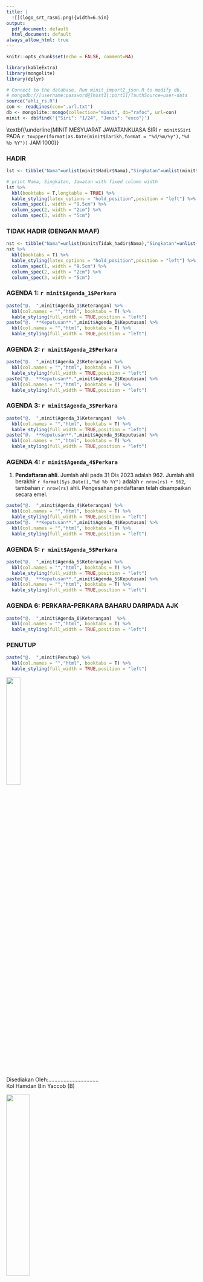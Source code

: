 ```yaml
---
title: |
  ![](logo_srt_rasmi.png){width=6.5in}
output:
  pdf_document: default
  html_document: default
always_allow_html: true
---
```


```r
knitr::opts_chunk$set(echo = FALSE, comment=NA)

library(kableExtra)
library(mongolite)
library(dplyr)

# Connect to the database. Run minit_import2_json.R to modify db.
# mongodb://[username:password@]host1[:port1]/?authSource=user-data
source("ahli_rs.R")
con <- readLines(con=".url.txt")
db <- mongolite::mongo(collection="minit", db="rafoc", url=con)
minit <- db$find('{"Siri": "1/24", "Jenis": "exco"}')

```

\textbf{\underline{MINIT MESYUARAT JAWATANKUASA SIRI `r minit$Siri` PADA `r toupper(format(as.Date(minit$Tarikh,format = "%d/%m/%y"),"%d %b %Y"))` JAM 1000}} \newline \textbf{\underline{DI SERAMBI WISMA PERWIRA ATM, KUALA LUMPUR}}

### HADIR

```r
lst <- tibble("Nama"=unlist(minit$Hadir$Nama),"Singkatan"=unlist(minit$Hadir$Singkatan),"Jawatan"=unlist(minit$Hadir$Jawatan)) 

# print Nama, Singkatan, Jawatan with fixed column width 
lst %>%  
  kbl(booktabs = T,longtable = TRUE) %>% 
  kable_styling(latex_options = "hold_position",position = "left") %>% 
  column_spec(1, width = "9.5cm") %>%
  column_spec(2, width = "2cm") %>%
  column_spec(3, width = "5cm")
```

### TIDAK HADIR (DENGAN MAAF)

```r
nst <- tibble("Nama"=unlist(minit$Tidak_hadir$Nama),"Singkatan"=unlist(minit$Tidak_hadir$Singkatan),"Jawatan"=unlist(minit$Tidak_hadir$Jawatan))
nst %>% 
  kbl(booktabs = T) %>% 
  kable_styling(latex_options = "hold_position",position = "left") %>% 
  column_spec(1, width = "9.5cm") %>%
  column_spec(2, width = "2cm") %>%
  column_spec(3, width = "5cm")
```

\newpage

### AGENDA 1: `r minit$Agenda_1$Perkara`

```r
paste("@.  ",minit$Agenda_1$Keterangan) %>% 
  kbl(col.names = "","html", booktabs = T) %>% 
  kable_styling(full_width = TRUE,position = "left")
paste("@.  **Keputusan**.",minit$Agenda_1$Keputusan) %>% 
  kbl(col.names = "","html", booktabs = T) %>% 
  kable_styling(full_width = TRUE,position = "left")

```

### AGENDA 2: `r minit$Agenda_2$Perkara`

```r
paste("@.  ",minit$Agenda_2$Keterangan) %>% 
  kbl(col.names = "","html", booktabs = T) %>% 
  kable_styling(full_width = TRUE,position = "left")
paste("@.  **Keputusan**.",minit$Agenda_2$Keputusan) %>% 
  kbl(col.names = "","html", booktabs = T) %>% 
  kable_styling(full_width = TRUE,position = "left")
```

### AGENDA 3: `r minit$Agenda_3$Perkara`

```r
paste("@.  ",minit$Agenda_3$Keterangan)  %>% 
  kbl(col.names = "","html", booktabs = T) %>% 
  kable_styling(full_width = TRUE,position = "left")
paste("@.  **Keputusan**.",minit$Agenda_3$Keputusan) %>% 
  kbl(col.names = "","html", booktabs = T) %>% 
  kable_styling(full_width = TRUE,position = "left")

```

### AGENDA 4: `r minit$Agenda_4$Perkara`

@.   **Pendaftaran ahli**. Jumlah ahli pada 31 Dis 2023 adalah 962. Jumlah ahli berakhir `r format(Sys.Date(),"%d %b %Y")` adalah `r nrow(rs) + 962`, tambahan `r nrow(rs)` ahli. Pengesahan pendaftaran telah disampaikan secara emel.    

```r
paste("@.  ",minit$Agenda_4$Keterangan) %>% 
  kbl(col.names = "","html", booktabs = T) %>% 
  kable_styling(full_width = TRUE,position = "left")
paste("@.  **Keputusan**.",minit$Agenda_4$Keputusan) %>% 
  kbl(col.names = "","html", booktabs = T) %>% 
  kable_styling(full_width = TRUE,position = "left")

```

### AGENDA 5: `r minit$Agenda_5$Perkara`

```r
paste("@.  ",minit$Agenda_5$Keterangan) %>% 
  kbl(col.names = "","html", booktabs = T) %>% 
  kable_styling(full_width = TRUE,position = "left")
paste("@.  **Keputusan**.",minit$Agenda_5$Keputusan) %>% 
  kbl(col.names = "","html", booktabs = T) %>% 
  kable_styling(full_width = TRUE,position = "left")

```

### AGENDA 6: PERKARA-PERKARA BAHARU DARIPADA AJK

```r
paste("@.  ",minit$Agenda_6$Keterangan)  %>% 
  kbl(col.names = "","html", booktabs = T) %>% 
  kable_styling(full_width = TRUE,position = "left")

```

### PENUTUP

```r
paste("@.  ",minit$Penutup) %>% 
  kbl(col.names = "","html", booktabs = T) %>% 
  kable_styling(full_width = TRUE,position = "left")
```
\newpage

\hspace {2.5cm}![](Kol_Hamdan.png){width="27%"}    
Disediakan Oleh:.................................   
\hspace {2.5cm}Kol Hamdan Bin Yaccob (B)

\hspace {5.5cm}![](dsaa_sign.png){width="35%"}  
Diluluskan Oleh:.................................  
\hspace {2.5cm}Lt Jen Dato' Sri Abdul Aziz Bin Ibrahim (B)

```r
paste("Disediakan Oleh:",minit$Disediakan) %>% 
  kbl(col.names = "","html", booktabs = T) %>% 
  kable_styling(full_width = TRUE,position = "left")
paste("Diluluskan Oleh:",minit$Diluluskan) %>% 
  kbl(col.names = "","html", booktabs = T) %>% 
  kable_styling(full_width = TRUE,position = "left")
```
\newpage

### KEMBARAN-KEMBARAN: 

```r
paste("",minit$Kembaran$Perkara)  %>% 
  kbl(col.names = "","html", booktabs = T) %>% 
  kable_styling(full_width = TRUE,position = "left")

```
